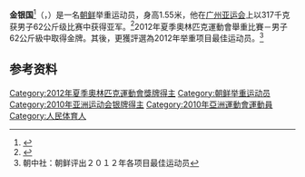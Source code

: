 {{MedalTableTop}}
{{MedalSport | 男子[[举重|举重]]}}
{{MedalCountry | {{PRK}}}}
{{MedalCompetition | [[夏季奧林匹克運動會|夏季奧林匹克運動會]] }}
{{MedalGold  | [[2012年夏季奧林匹克運動會|2012年伦敦]] | [[2012年夏季奧林匹克運動會舉重比賽－男子62公斤級|62kg]]}}
{{MedalCompetition|[[世界举重锦标赛|世锦赛]]}}
{{MedalGold |[[2010年世界举重锦标赛|2010年安塔利亚]]| [[20102010年世界举重锦标赛_–_男子62公斤级|62公斤级]]}}
{{MedalSilver|[[2011年世界举重锦标赛|2011年巴黎]]| 62公斤级}}
{{MedalSilver|[[2013年世界举重锦标赛|2013 Wrocław]]| 62公斤级}}
{{MedalCompetition|[[亚运会|亚运会]]}}
{{MedalSilver|[[2010年亚洲运动会|2010年广州]]|[[2010年亚洲运动会举重比赛_-_男子62公斤级|62公斤级]]}}
{{MedalBottom}}
'''金银国'''<ref>{{cite web |url=http://kcna.kp/kcna.user.article.retrieveNewsViewInfoList.kcmsf#this |language=zh-hans |title=举重世锦赛：金银国获男子６２公斤级抓举金牌 |publisher=朝鲜中央通讯社 |accessdate=2018-01-02|archive-date=2019-10-04 |archive-url=https://web.archive.org/web/20191004155230/http://www.kcna.kp/kcna.user.article.retrieveNewsViewInfoList.kcmsf#this |dead-url=no }}</ref>（{{kor|김은국}}，{{bd|1988年|10月28日|}}）是一名[[朝鲜|朝鲜]]举重运动员，身高1.55米，他在[[广州亚运会|广州亚运会]]上以317千克获男子62公斤级比赛中获得亚军。<ref>{{cite web |url=http://www.gz2010.cn/info/CHN_CHN/ZB/ZBB101A_WL@@@@@@@@@@@@@@@CHN_number=272598.html |language=zh-hans |title=金恩国 - 简历 |publisher=2010年广州亚运会官方网站 |accessdate=2010-11-26 |archive-date=2018-01-03 |archive-url=https://web.archive.org/web/20180103011804/http://www.gz2010.cn/info/CHN_CHN/ZB/ZBB101A_WL@@@@@@@@@@@@@@@CHN_number=272598.html |dead-url=no }}</ref>2012年夏季奧林匹克運動會舉重比賽－男子62公斤級中取得金牌。其後，更獲評選為2012年举重项目最佳运动员。<ref>
朝中社：朝鲜评出２０１２年各项目最佳运动员</ref> 

== 参考资料 ==
<references />
{{Footer Olympic Champions Weightlifting Featherweight}}
{{DEFAULTSORT:Kim Un-guk}}
[[Category:2012年夏季奧林匹克運動會獎牌得主|Category:2012年夏季奧林匹克運動會獎牌得主]]
[[Category:朝鲜举重运动员|Category:朝鲜举重运动员]]
[[Category:2010年亚洲运动会银牌得主|Category:2010年亚洲运动会银牌得主]]
[[Category:2010年亞洲運動會運動員|Category:2010年亞洲運動會運動員]]
[[Category:人民体育人|Category:人民体育人]]
{{korea-bio-stub}}